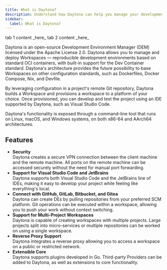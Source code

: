 ```yaml
---
title: What is Daytona?
description: Understand how Daytona can help you manage your development environments.
sidebar:
  label: What is Daytona?
---
```



<Tabs client:load>
    <Tab client:load title="From Daytona Dashboard" index="1">
    tab 1 content _here_
  </Tab>
  <Tab client:load title="Via Dashboard URL" index="2">
    tab 2 content _here_
  </Tab>
</Tabs>

Daytona is an open-source Development Environment Manager (DEM) licensed under the Apache License 2.0.
Daytona allows you to manage and deploy Workspaces — reproducible development environments based on standard OCI containers, with built-in support for the Dev Container standard.
Daytona's architecture provides the future possibility to base Workspaces on other configuration standards, such as Dockerfiles, Docker Compose, Nix, and Devfile.

By leveraging configuration in a project's remote Git repository, Daytona builds a Workspace and provisions a workspace to a platform of your choice.
Once provisioned, you can develop and test the project using an IDE supported by Daytona, such as Visual Studio Code.

Daytona's functionality is exposed through a command-line tool that runs on Linux, macOS, and Windows systems, on both x86-64 and AArch64 architectures.

## Features
*   __Security__  
    Daytona creates a secure VPN connection between the client machine and the remote machine.
    All ports on the remote machine can be accessed securely without the need for manual port forwarding.
*   __Support for Visual Studio Code and JetBrains__   
    Daytona supports both Visual Studio Code and the JetBrains line of IDEs, making it easy to develop your project while feeling like everything's local.
*   __Connect with GitHub, GitLab, Bitbucket, and Gitea__  
    Daytona can create DEs by pulling repositories from your preferred SCM platform. Git operations can be executed within a workspace, allowing you to push your work without context switching.
*   __Support for Multi-Project Workspaces__  
    Daytona is capable of creating workspaces with multiple projects.
    Large projects split into micro-services or multiple repositories can be worked on using a single workspace.
*   __Reverse Proxy Support__  
    Daytona integrates a reverse proxy allowing you to access a workspace on a public or restricted network.
*   __Extensible Core__  
    Daytona supports plugins developed in Go.
    Third-party Providers can be added to Daytona, as well as extensions to core functionality.
